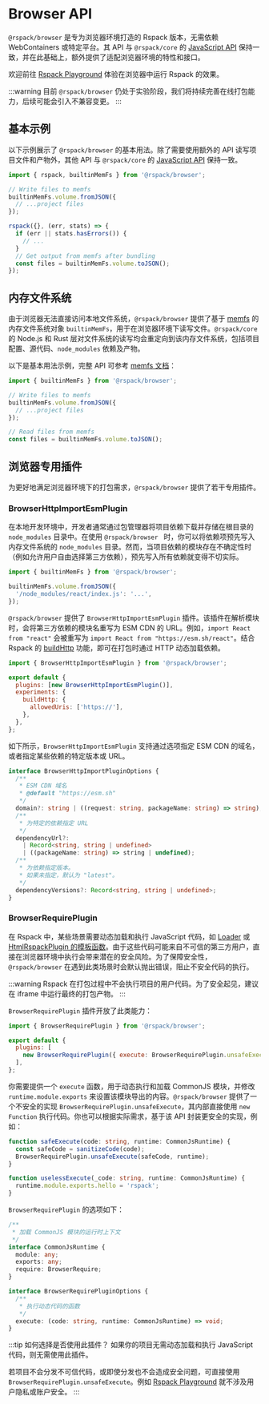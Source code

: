 # Browser API

`@rspack/browser` 是专为浏览器环境打造的 Rspack 版本，无需依赖 WebContainers 或特定平台。其 API 与 `@rspack/core` 的 [JavaScript API](/api/javascript-api/) 保持一致，并在此基础上，额外提供了适配浏览器环境的特性和接口。

欢迎前往 [Rspack Playground](https://playground.rspack.rs/) 体验在浏览器中运行 Rspack 的效果。

:::warning
目前 `@rspack/browser` 仍处于实验阶段，我们将持续完善在线打包能力，后续可能会引入不兼容变更。
:::

## 基本示例

以下示例展示了 `@rspack/browser` 的基本用法。除了需要使用额外的 API 读写项目文件和产物外，其他 API 与 `@rspack/core` 的 [JavaScript API](/api/javascript-api/) 保持一致。

```ts
import { rspack, builtinMemFs } from '@rspack/browser';

// Write files to memfs
builtinMemFs.volume.fromJSON({
  // ...project files
});

rspack({}, (err, stats) => {
  if (err || stats.hasErrors()) {
    // ...
  }
  // Get output from memfs after bundling
  const files = builtinMemFs.volume.toJSON();
});
```

## 内存文件系统

由于浏览器无法直接访问本地文件系统，`@rspack/browser` 提供了基于 [memfs](https://www.npmjs.com/package/memfs) 的内存文件系统对象 `builtinMemFs`，用于在浏览器环境下读写文件。`@rspack/core` 的 Node.js 和 Rust 层对文件系统的读写均会重定向到该内存文件系统，包括项目配置、源代码、`node_modules` 依赖及产物。

以下是基本用法示例，完整 API 可参考 [memfs 文档](https://github.com/streamich/memfs)：

```typescript
import { builtinMemFs } from '@rspack/browser';

// Write files to memfs
builtinMemFs.volume.fromJSON({
  // ...project files
});

// Read files from memfs
const files = builtinMemFs.volume.toJSON();
```

## 浏览器专用插件

为更好地满足浏览器环境下的打包需求，`@rspack/browser` 提供了若干专用插件。

### BrowserHttpImportEsmPlugin

在本地开发环境中，开发者通常通过包管理器将项目依赖下载并存储在根目录的 `node_modules` 目录中。在使用 `@rspack/browser ` 时，你可以将依赖项预先写入内存文件系统的 `node_modules` 目录。然而，当项目依赖的模块存在不确定性时（例如允许用户自由选择第三方依赖），预先写入所有依赖就变得不切实际。

```typescript
import { builtinMemFs } from '@rspack/browser';

builtinMemFs.volume.fromJSON({
  '/node_modules/react/index.js': '...',
});
```

`@rspack/browser` 提供了 `BrowserHttpImportEsmPlugin` 插件。该插件在解析模块时，会将第三方依赖的模块名重写为 ESM CDN 的 URL。例如，`import React from "react"` 会被重写为 `import React from "https://esm.sh/react"`。结合 Rspack 的 [buildHttp](/config/experiments#experimentsbuildhttp) 功能，即可在打包时通过 HTTP 动态加载依赖。

```js title="rspack.config.mjs"
import { BrowserHttpImportEsmPlugin } from '@rspack/browser';

export default {
  plugins: [new BrowserHttpImportEsmPlugin()],
  experiments: {
    buildHttp: {
      allowedUris: ['https://'],
    },
  },
};
```

如下所示，`BrowserHttpImportEsmPlugin` 支持通过选项指定 ESM CDN 的域名，或者指定某些依赖的特定版本或 URL。

```typescript
interface BrowserHttpImportPluginOptions {
  /**
   * ESM CDN 域名
   * @default "https://esm.sh"
   */
  domain?: string | ((request: string, packageName: string) => string);
  /**
   * 为特定的依赖指定 URL
   */
  dependencyUrl?:
    | Record<string, string | undefined>
    | ((packageName: string) => string | undefined);
  /**
   * 为依赖指定版本。
   * 如果未指定，默认为 "latest"。
   */
  dependencyVersions?: Record<string, string | undefined>;
}
```

### BrowserRequirePlugin

在 Rspack 中，某些场景需要动态加载和执行 JavaScript 代码，如 [Loader](/guide/features/loader) 或 [HtmlRspackPlugin 的模板函数](/plugins/rspack/html-rspack-plugin#use-template-function)。由于这些代码可能来自不可信的第三方用户，直接在浏览器环境中执行会带来潜在的安全风险。为了保障安全性，`@rspack/browser` 在遇到此类场景时会默认抛出错误，阻止不安全代码的执行。

:::warning
Rspack 在打包过程中不会执行项目的用户代码。为了安全起见，建议在 iframe 中运行最终的打包产物。
:::

`BrowserRequirePlugin` 插件开放了此类能力：

```js title="rspack.config.mjs"
import { BrowserRequirePlugin } from '@rspack/browser';

export default {
  plugins: [
    new BrowserRequirePlugin({ execute: BrowserRequirePlugin.unsafeExecute }),
  ],
};
```

你需要提供一个 `execute` 函数，用于动态执行和加载 CommonJS 模块，并修改 `runtime.module.exports` 来设置该模块导出的内容。`@rspack/browser` 提供了一个不安全的实现 `BrowserRequirePlugin.unsafeExecute`，其内部直接使用 `new Function` 执行代码。你也可以根据实际需求，基于该 API 封装更安全的实现，例如：

```typescript
function safeExecute(code: string, runtime: CommonJsRuntime) {
  const safeCode = sanitizeCode(code);
  BrowserRequirePlugin.unsafeExecute(safeCode, runtime);
}

function uselessExecute(_code: string, runtime: CommonJsRuntime) {
  runtime.module.exports.hello = 'rspack';
}
```

`BrowserRequirePlugin` 的选项如下：

```typescript
/**
 * 加载 CommonJS 模块的运行时上下文
 */
interface CommonJsRuntime {
  module: any;
  exports: any;
  require: BrowserRequire;
}

interface BrowserRequirePluginOptions {
  /**
   * 执行动态代码的函数
   */
  execute: (code: string, runtime: CommonJsRuntime) => void;
}
```

:::tip 如何选择是否使用此插件？
如果你的项目无需动态加载和执行 JavaScript 代码，则无需使用此插件。

若项目不会分发不可信代码，或即使分发也不会造成安全问题，可直接使用 `BrowserRequirePlugin.unsafeExecute`。例如 [Rspack Playground](https://playground.rspack.rs/) 就不涉及用户隐私或账户安全。
:::
